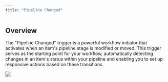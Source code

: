 ```yaml
---
title: "Pipeline Changed"
---
```


## Overview

The "Pipeline Changed" trigger is a powerful workflow initiator that activates when an item's pipeline stage is modified or moved. This trigger serves as the starting point for your workflow, automatically detecting changes in an item's status within your pipeline and enabling you to set up responsive actions based on these transitions.

![](/images/workflows/pipeline_changed001.png)